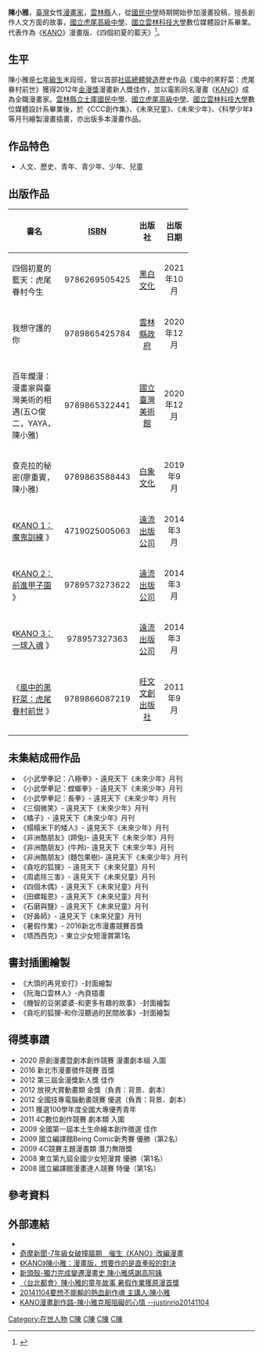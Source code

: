 {{expand|time=2017-01-02T08:08:39+00:00}}
{{Infobox Artist
| name          = 陳小雅
| image         =
| imagesize     = 200px
| pseudonym    = 陳小雅
| location      = 雲林縣
| type          = 人文、社會
| deathplace    =
| field         = 劇情漫畫
| nationality = {{ROC}}
| period      = 2011年至今
| training      =
| movement      =
| notablework  = 《[[KANO|KANO]]》、《[[風中的黑籽菜|風中的黑籽菜]]》
| magnum_opus =
| influences  =
| influenced  =
| signature   =
| patrons       =
| awards        =
| website     = [http://xiaoyacomic.blogspot.com/ 以創作向世界致敬]
{{Facebook|XiaoYaComic|陳小雅／有橋漫畫}}
| footnotes   =
}}

'''陳小雅'''，[[臺灣|臺灣]]女性[[漫畫家|漫畫家]]，[[雲林縣|雲林縣]]人，從[[國民中學|國民中學]]時期開始參加漫畫投稿，擅長創作人文方面的故事，[[國立虎尾高級中學|國立虎尾高級中學]]、[[國立雲林科技大學|國立雲林科技大學]]數位媒體設計系畢業。代表作為《[[KANO|KANO]]》漫畫版、《四個初夏的藍天》<ref>{{cite web|url=http://search.books.com.tw/search/query/cat/all/key/%E9%99%B3%E5%B0%8F%E9%9B%85/adv_author/1/|title=陳小雅代表作|work=博客來|accessdate=2017-01-02|archive-date=2017-01-03|archive-url=https://web.archive.org/web/20170103002512/http://search.books.com.tw/search/query/cat/all/key/%E9%99%B3%E5%B0%8F%E9%9B%85/adv_author/1/|dead-url=no}}</ref>。

== 生平 ==
陳小雅是[[七年級_(台灣用語)|七年級生]]末段班，曾以首部[[社區總體營造|社區總體營造]]歷史作品《風中的黑籽菜：虎尾眷村前世》獲得2012年[[金漫獎|金漫獎]]漫畫新人獎佳作，並以電影同名漫畫《[[KANO|KANO]]》成為全職漫畫家。[[雲林縣立土庫國民中學|雲林縣立土庫國民中學]]、[[國立虎尾高級中學|國立虎尾高級中學]]、[[國立雲林科技大學|國立雲林科技大學]]數位媒體設計系畢業後，於《CCC創作集》、《未來兒童》、《未來少年》、《科學少年》等月刊繪製漫畫插畫，亦出版多本漫畫作品。

== 作品特色 ==
* 人文、歷史、青年、青少年、少年、兒童

== 出版作品 ==
{| class="wikitable" style="width:50%;"
|- bgcolor="#CCDDFF;"
! width="30%" | 書名
! width="18%" | [[ISBN|ISBN]]
! width="15%" | 出版社
! width="10%" | 出版日期
|-
|  四個初夏的藍天：虎尾眷村今生
| <center> 9786269505425
| <center> [[黑白文化|黑白文化]]
| <center> 2021年10月
|-
|  我想守護的你
| <center> 9789865425784
| <center> [[雲林縣政府|雲林縣政府]]
| <center> 2020年12月
|-
|  百年爛漫：漫畫家與臺灣美術的相遇(五○俊二，YAYA，陳小雅)
| <center> 9789865322441
| <center> [[國立臺灣美術館|國立臺灣美術館]]
| <center> 2020年12月
|-
|  查克拉的秘密(廖重賓，陳小雅)
| <center> 9789863588443
| <center> [[白象文化|白象文化]]
| <center> 2019年9月
|-
|  《[https://www.books.com.tw/products/0010626818 KANO 1：魔鬼訓練] {{Wayback|url=https://www.books.com.tw/products/0010626818 |date=20190609103830 }}》
| <center> 4719025005063
| <center> [[遠流出版公司|遠流出版公司]]
| <center> 2014年3月
|-
|  《[https://www.books.com.tw/products/0010626812 KANO 2：前進甲子園] {{Wayback|url=https://www.books.com.tw/products/0010626812 |date=20190615190128 }}》
| <center> 9789573273622
| <center> [[遠流出版公司|遠流出版公司]]
| <center> 2014年3月
|-
|  《[https://www.books.com.tw/products/0010629348 KANO 3：一球入魂] {{Wayback|url=https://www.books.com.tw/products/0010629348 |date=20190611172154 }}》
| <center> 978957327363
| <center> [[遠流出版公司|遠流出版公司]]
| <center> 2014年3月
|-
|  《[https://www.books.com.tw/products/0010520304 風中的黑籽菜：虎尾眷村前世] {{Wayback|url=https://www.books.com.tw/products/0010520304 |date=20140322022729 }}》
| <center> 9789866087219
| <center> [[旺文文創出版社|旺文文創出版社]]
| <center> 2011年9月
|-
|}

== 未集結成冊作品 ==
* 《小武學拳記：八極拳》- 遠見天下《未來少年》月刊
* 《小武學拳記：螳螂拳》- 遠見天下《未來少年》月刊
* 《小武學拳記：長拳》- 遠見天下《未來少年》月刊
* 《三個微笑》- 遠見天下《未來少年》月刊
* 《橘子》- 遠見天下《未來少年》月刊
* 《榻榻米下的矮人》- 遠見天下《未來少年》月刊
* 《非洲酷朋友》(蹄兔)- 遠見天下《未來少年》月刊
* 《非洲酷朋友》(牛羚)- 遠見天下《未來少年》月刊
* 《非洲酷朋友》(麵包果樹)- 遠見天下《未來少年》月刊
* 《貪吃的狐狸》- 遠見天下《未來兒童》月刊
* 《周處除三害》- 遠見天下《未來兒童》月刊
* 《四個木偶》- 遠見天下《未來兒童》月刊
* 《田螺報恩》- 遠見天下《未來兒童》月刊
* 《石磨與鹽》- 遠見天下《未來兒童》月刊
* 《好鼻師》- 遠見天下《未來兒童》月刊
* 《暑假作業》- 2016新北市漫畫競賽首獎
* 《塔西西克》- 東立少女短漫賞第1名

== 書封插圖繪製 ==
* 《大頭的再見安打》-封面繪製
* 《阮海口雲林人》-內頁插畫
* 《機智的豆粥婆婆-和更多有趣的故事》-封面繪製
* 《貪吃的狐狸-和你沒聽過的民間故事》-封面繪製

== 得獎事蹟 ==
* 2020 原創漫畫暨劇本創作競賽 漫畫劇本組 入圍
* 2016 新北市漫畫徵件競賽 首獎
* 2012 第三屆金漫獎新人獎 佳作
* 2012 放視大賞動畫類 金獎（負責：背景、劇本）
* 2012 全國技專電腦動畫競賽 優選（負責：背景、劇本）
* 2011 獲選100學年度全國大專優秀青年
* 2011 4C數位創作競賽 劇本類 入圍
* 2009 全國第一屆本土生命繪本創作徵選 佳作
* 2009 國立編譯館Being Comic新秀賽 優勝（第2名）
* 2009 4C競賽主題漫畫類 潛力無限獎
* 2008 東立第九屆全國少女短漫賞 優勝（第1名）
* 2008 國立編譯館漫畫達人競賽 特優（第1名）

== 參考資料 ==
{{reflist}}
==外部連結==
*{{Facebook|XiaoYaComic|陳小雅／有橋漫畫}}{{zh-tw}}
* [https://tw.news.yahoo.com/7%E5%B9%B4%E7%B4%9A%E5%A5%B3%E7%A0%B4%E6%92%9E%E7%89%86%E6%9C%9F-%E5%82%AC%E7%94%9F-kano-%E6%94%B9%E7%B7%A8%E6%BC%AB%E7%95%AB-160000109.html 奇摩新聞-7年級女破撞牆期　催生《KANO》改編漫畫] {{Wayback|url=https://tw.news.yahoo.com/7%E5%B9%B4%E7%B4%9A%E5%A5%B3%E7%A0%B4%E6%92%9E%E7%89%86%E6%9C%9F-%E5%82%AC%E7%94%9F-kano-%E6%94%B9%E7%B7%A8%E6%BC%AB%E7%95%AB-160000109.html |date=20190809060622 }}
* [http://okapi.books.com.tw/article/index/2770 《KANO》陳小雅：漫畫版，想要作的是直拳般的對決]
* [http://newtalk.tw/news/view/2011-09-22/18048 新頭殼-獨力完成變遷漫畫史 陳小雅感謝高阿姨] {{Wayback|url=http://newtalk.tw/news/view/2011-09-22/18048 |date=20150428111819 }}
* [http://news.ltn.com.tw/news/local/paper/1056101 〈台北都會〉陳小雅的童年故事 暑假作業獲原漫首獎] {{Wayback|url=http://news.ltn.com.tw/news/local/paper/1056101 |date=20161128135944 }}
* [https://www.youtube.com/watch?v=wyo6wK3_V3E 20141104要想不能輸的熱血創作魂 主講人:陳小雅]
* [https://www.youtube.com/watch?v=gh6kX-zBH2g KANO漫畫創作路-陳小雅克服阻礙的心情 --justinrio20141104]

[[Category:在世人物|Category:在世人物]]
[[Category:臺灣漫畫家|C陳]]
[[Category:國立雲林科技大學校友|C陳]]
[[Category:國立虎尾高級中學校友|C陳]]
[[Category:雲林縣人|C陳]]